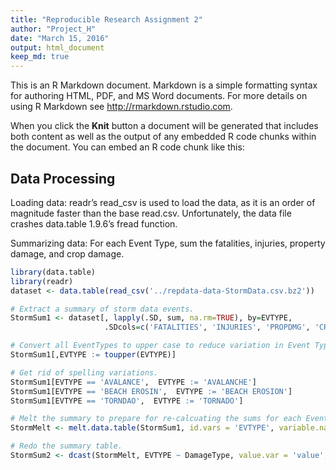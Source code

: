 ```yaml
---
title: "Reproducible Research Assignment 2"
author: "Project_H"
date: "March 15, 2016"
output: html_document
keep_md: true
---
```


This is an R Markdown document. Markdown is a simple formatting syntax for authoring HTML, PDF, and MS Word documents. For more details on using R Markdown see <http://rmarkdown.rstudio.com>.

When you click the **Knit** button a document will be generated that includes both content as well as the output of any embedded R code chunks within the document. You can embed an R code chunk like this:

## Data Processing
Loading data: readr's read_csv is used to load the data, as it is an order of magnitude faster than the base read.csv. Unfortunately, the data file crashes data.table 1.9.6's fread function.

Summarizing data: For each Event Type, sum the fatalities, injuries, property damage, and crop damage.
```r
library(data.table)
library(readr)
dataset <- data.table(read_csv('../repdata-data-StormData.csv.bz2'))

# Extract a summary of storm data events.
StormSum1 <- dataset[, lapply(.SD, sum, na.rm=TRUE), by=EVTYPE, 
                     .SDcols=c('FATALITIES', 'INJURIES', 'PROPDMG', 'CROPDMG')]

# Convert all EventTypes to upper case to reduce variation in Event Types
StormSum1[,EVTYPE := toupper(EVTYPE)]

# Get rid of spelling variations.
StormSum1[EVTYPE == 'AVALANCE',  EVTYPE := 'AVALANCHE']
StormSum1[EVTYPE == 'BEACH EROSIN',  EVTYPE := 'BEACH EROSION']
StormSum1[EVTYPE == 'TORNDAO',  EVTYPE := 'TORNADO']

# Melt the summary to prepare for re-calcuating the sums for each Event Type.
StormMelt <- melt.data.table(StormSum1, id.vars = 'EVTYPE', variable.name = 'DamageType')

# Redo the summary table.
StormSum2 <- dcast(StormMelt, EVTYPE ~ DamageType, value.var = 'value', fun.aggregate = sum )

```

## 


